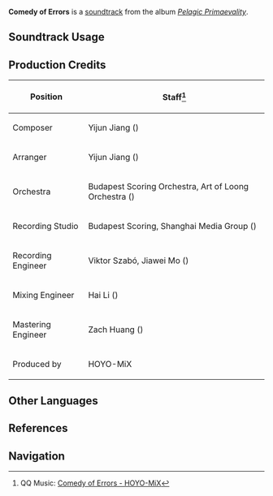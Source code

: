 {{Soundtrack Infobox
|image          = Pelagic Primaevality.png
|album          = Pelagic Primaevality
|disc           = 2
|number         = 48
|featured       =
|featured2      =
|featured3      =
|featured_disc  =
|featured_disc2 =
|featured_disc3 =
|youtube_id     = 0HwG2Nymjq0
|spotify_id     = 2lg8OkoIwo9iZHC2kHz8sX
|previous       = Un nouvel espoir
|next           = The Faded Idyll
}}
'''Comedy of Errors''' is a [[soundtrack]] from the album ''[[Pelagic Primaevality]]''.

==Soundtrack Usage==
{{Soundtrack Usage
|quest    = 
|location = Fontaine Research Institute of Kinetic Energy Engineering Region//hilichurl camp
|domain   = 
|eventgameplay = Thelxie's Fantastic Adventures/Motherboard Troubleshooting
}}

==Production Credits==
{| class="wikitable"
! Position
! Staff<ref>QQ Music: [https://y.qq.com/n/ryqq/songDetail/000H6bsV3C47EM {{zh|失误的喜剧}} Comedy of Errors - HOYO-MiX]</ref>
|-
| Composer
| Yijun Jiang ({{zh|姜以君}})
|-
| Arranger
| Yijun Jiang ({{zh|姜以君}})
|-
| Orchestra
| Budapest Scoring Orchestra, Art of Loong Orchestra ({{zh|龙之艺交响乐团}})
|-
| Recording Studio
| Budapest Scoring, Shanghai Media Group ({{zh|上海广播大厦}})
|-
| Recording Engineer
| Viktor Szabó, Jiawei Mo ({{zh|莫家伟}})
|-
| Mixing Engineer
| Hai Li ({{zh|李海}})
|-
| Mastering Engineer
| Zach Huang ({{zh|黄巍}})
|-
| Produced by
| HOYO-MiX
|}
<!--
==Trivia==
-->
==Other Languages==
{{Other Languages
|en      = Comedy of Errors
|zhs     = 失误的喜剧
|zhs_rm  = Shīwù de Xǐjù
|zht     = 失誤的喜劇
|zht_rm  = Shīwù de Xǐjù
|zh_tl   = Comedy of Errors
|ja      = 間違いの喜劇
|ja_rm   = Machigai no Kigeki
|ja_tl   = Comedy of Errors
}}

==References==
{{Reflist}}

==Navigation==
{{Soundtrack Navbox|Pelagic Primaevality}}